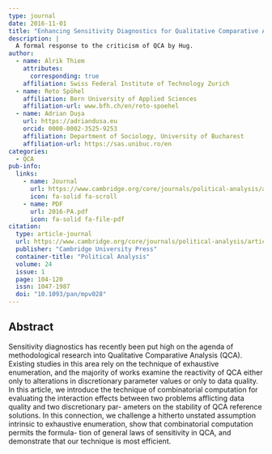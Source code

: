 ```yaml
---
type: journal
date: 2016-11-01
title: "Enhancing Sensitivity Diagnostics for Qualitative Comparative Analysis: A Combinatorial Approach"
description: |
  A formal response to the criticism of QCA by Hug.
author:
  - name: Alrik Thiem
    attributes:
      corresponding: true
    affiliation: Swiss Federal Institute of Technology Zurich
  - name: Reto Spöhel
    affiliation: Bern University of Applied Sciences
    affiliation-url: www.bfh.ch/en/reto-spoehel
  - name: Adrian Dușa
    url: https://adriandusa.eu
    orcid: 0000-0002-3525-9253
    affiliation: Department of Sociology, University of Bucharest
    affiliation-url: https://sas.unibuc.ro/en
categories:
  - QCA
pub-info:
  links:
    - name: Journal
      url: https://www.cambridge.org/core/journals/political-analysis/article/abs/enhancing-sensitivity-diagnostics-for-qualitative-comparative-analysis-a-combinatorial-approach/1BE36D667E31D3A1FEC6F9B4370909C9
      icon: fa-solid fa-scroll
    - name: PDF
      url: 2016-PA.pdf
      icon: fa-solid fa-file-pdf
citation:
  type: article-journal
  url: https://www.cambridge.org/core/journals/political-analysis/article/abs/enhancing-sensitivity-diagnostics-for-qualitative-comparative-analysis-a-combinatorial-approach/1BE36D667E31D3A1FEC6F9B4370909C9
  publisher: "Cambridge University Press"
  container-title: "Political Analysis"
  volume: 24
  issue: 1
  page: 104-120
  issn: 1047-1987
  doi: "10.1093/pan/mpv028"
---
```


## Abstract

Sensitivity diagnostics has recently been put high on the agenda of methodological research into Qualitative Comparative Analysis (QCA). Existing studies in this area rely on the technique of exhaustive enumeration, and the majority of works examine the reactivity of QCA either only to alterations in discretionary parameter values or only to data quality. In this article, we introduce the technique of combinatorial computation for evaluating the interaction effects between two problems afflicting data quality and two discretionary par- ameters on the stability of QCA reference solutions. In this connection, we challenge a hitherto unstated assumption intrinsic to exhaustive enumeration, show that combinatorial computation permits the formula- tion of general laws of sensitivity in QCA, and demonstrate that our technique is most efficient.
